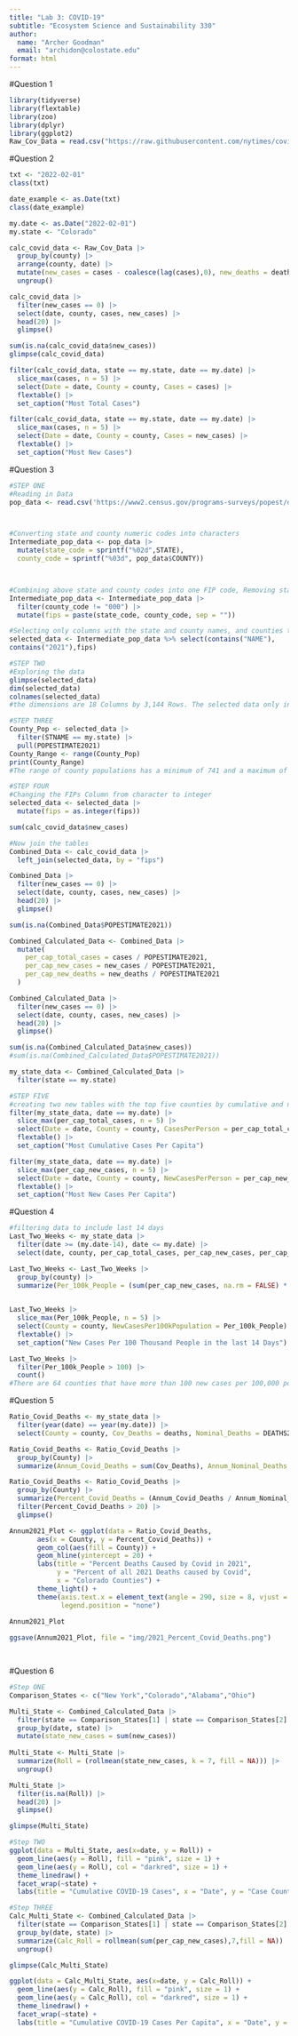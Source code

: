 ```yaml
---
title: "Lab 3: COVID-19"
subtitle: "Ecosystem Science and Sustainability 330"
author: 
  name: "Archer Goodman"
  email: "archidon@colostate.edu"
format: html
---
```

#Question 1
```R
library(tidyverse)
library(flextable)
library(zoo)
library(dplyr)
library(ggplot2)
Raw_Cov_Data = read.csv("https://raw.githubusercontent.com/nytimes/covid-19-data/master/us-counties.csv")
```
#Question 2
```R
txt <- "2022-02-01"
class(txt)

date_example <- as.Date(txt)
class(date_example)

my.date <- as.Date("2022-02-01")
my.state <- "Colorado"

calc_covid_data <- Raw_Cov_Data |>
  group_by(county) |>
  arrange(county, date) |>
  mutate(new_cases = cases - coalesce(lag(cases),0), new_deaths = deaths - coalesce(lag(deaths),0), date = as.Date(date)) |>
  ungroup()

calc_covid_data |>
  filter(new_cases == 0) |> 
  select(date, county, cases, new_cases) |>
  head(20) |>
  glimpse()

sum(is.na(calc_covid_data$new_cases))
glimpse(calc_covid_data)

filter(calc_covid_data, state == my.state, date == my.date) |>
  slice_max(cases, n = 5) |>
  select(Date = date, County = county, Cases = cases) |>
  flextable() |>
  set_caption("Most Total Cases")

filter(calc_covid_data, state == my.state, date == my.date) |>
  slice_max(cases, n = 5) |>
  select(Date = date, County = county, Cases = new_cases) |>
  flextable() |>
  set_caption("Most New Cases")

```
#Question 3
```R
#STEP ONE
#Reading in Data
pop_data <- read.csv('https://www2.census.gov/programs-surveys/popest/datasets/2020-2023/counties/totals/co-est2023-alldata.csv')



#Converting state and county numeric codes into characters
Intermediate_pop_data <- pop_data |>
  mutate(state_code = sprintf("%02d",STATE),
  county_code = sprintf("%03d", pop_data$COUNTY))



#Combining above state and county codes into one FIP code, Removing state-level rows
Intermediate_pop_data <- Intermediate_pop_data |>
  filter(county_code != "000") |>
  mutate(fips = paste(state_code, county_code, sep = ""))

#Selecting only columns with the state and county names, and counties that concern the year 2021
selected_data <- Intermediate_pop_data %>% select(contains("NAME"),
contains("2021"),fips)

#STEP TWO
#Exploring the data
glimpse(selected_data)
dim(selected_data)
colnames(selected_data)
#the dimensions are 18 Columns by 3,144 Rows. The selected data only includes columns pertaining to the year 2021, as well as the state and county names

#STEP THREE
County_Pop <- selected_data |>
  filter(STNAME == my.state) |>
  pull(POPESTIMATE2021)
County_Range <- range(County_Pop)
print(County_Range)
#The range of county populations has a minimum of 741 and a maximum of 737,287

#STEP FOUR
#Changing the FIPs Column from character to integer
selected_data <- selected_data |>
  mutate(fips = as.integer(fips))

sum(calc_covid_data$new_cases)

#Now join the tables
Combined_Data <- calc_covid_data |>
  left_join(selected_data, by = "fips")

Combined_Data |>
  filter(new_cases == 0) |> 
  select(date, county, cases, new_cases) |>
  head(20) |>
  glimpse()

sum(is.na(Combined_Data$POPESTIMATE2021))

Combined_Calculated_Data <- Combined_Data |>
  mutate(
    per_cap_total_cases = cases / POPESTIMATE2021,
    per_cap_new_cases = new_cases / POPESTIMATE2021,
    per_cap_new_deaths = new_deaths / POPESTIMATE2021
  )

Combined_Calculated_Data |>
  filter(new_cases == 0) |> 
  select(date, county, cases, new_cases) |>
  head(20) |>
  glimpse()

sum(is.na(Combined_Calculated_Data$new_cases))
#sum(is.na(Combined_Calculated_Data$POPESTIMATE2021))

my_state_data <- Combined_Calculated_Data |>
  filter(state == my.state)

#STEP FIVE
#creating two new tables with the top five counties by cumulative and new cases, respectively
filter(my_state_data, date == my.date) |>
  slice_max(per_cap_total_cases, n = 5) |>
  select(Date = date, County = county, CasesPerPerson = per_cap_total_cases) |>
  flextable() |>
  set_caption("Most Cumulative Cases Per Capita")

filter(my_state_data, date == my.date) |>
  slice_max(per_cap_new_cases, n = 5) |>
  select(Date = date, County = county, NewCasesPerPerson = per_cap_new_cases) |>
  flextable() |>
  set_caption("Most New Cases Per Capita")
```

#Question 4
```R
#filtering data to include last 14 days
Last_Two_Weeks <- my_state_data |>
  filter(date >= (my.date-14), date <= my.date) |>
  select(date, county, per_cap_total_cases, per_cap_new_cases, per_cap_new_deaths )

Last_Two_Weeks <- Last_Two_Weeks |>
  group_by(county) |>
  summarize(Per_100k_People = (sum(per_cap_new_cases, na.rm = FALSE) * 100000))
  

Last_Two_Weeks |>
  slice_max(Per_100k_People, n = 5) |>
  select(County = county, NewCasesPer100kPopulation = Per_100k_People) |>
  flextable() |>
  set_caption("New Cases Per 100 Thousand People in the last 14 Days")

Last_Two_Weeks |>
  filter(Per_100k_People > 100) |>
  count()
#There are 64 counties that have more than 100 new cases per 100,000 population over the last 14 days

```

#Question 5
```R
Ratio_Covid_Deaths <- my_state_data |>
  filter(year(date) == year(my.date)) |>
  select(County = county, Cov_Deaths = deaths, Nominal_Deaths = DEATHS2021)

Ratio_Covid_Deaths <- Ratio_Covid_Deaths |>
  group_by(County) |>
  summarize(Annum_Covid_Deaths = sum(Cov_Deaths), Annum_Nominal_Deaths = sum(Nominal_Deaths))

Ratio_Covid_Deaths <- Ratio_Covid_Deaths |>
  group_by(County) |>
  summarize(Percent_Covid_Deaths = (Annum_Covid_Deaths / Annum_Nominal_Deaths) *100) |>
  filter(Percent_Covid_Deaths > 20) |>
  glimpse()

Annum2021_Plot <- ggplot(data = Ratio_Covid_Deaths, 
       aes(x = County, y = Percent_Covid_Deaths)) + 
       geom_col(aes(fill = County)) + 
       geom_hline(yintercept = 20) +
       labs(title = "Percent Deaths Caused by Covid in 2021",
            y = "Percent of all 2021 Deaths caused by Covid",
            x = "Colorado Counties") +
       theme_light() +
       theme(axis.text.x = element_text(angle = 290, size = 8, vjust = -0.5),
             legend.position = "none")

Annum2021_Plot
       
ggsave(Annum2021_Plot, file = "img/2021_Percent_Covid_Deaths.png")

       
```

#Question 6
```R
#Step ONE
Comparison_States <- c("New York","Colorado","Alabama","Ohio")

Multi_State <- Combined_Calculated_Data |>
  filter(state == Comparison_States[1] | state == Comparison_States[2] | state == Comparison_States[3] | state == Comparison_States[4]) |>
  group_by(date, state) |>
  mutate(state_new_cases = sum(new_cases))
         
Multi_State <- Multi_State |>
  summarize(Roll = (rollmean(state_new_cases, k = 7, fill = NA))) |>
  ungroup()

Multi_State |>
  filter(is.na(Roll)) |> 
  head(20) |>
  glimpse()

glimpse(Multi_State)

#Step TWO
ggplot(data = Multi_State, aes(x=date, y = Roll)) +
  geom_line(aes(y = Roll), fill = "pink", size = 1) +
  geom_line(aes(y = Roll), col = "darkred", size = 1) +
  theme_linedraw() +
  facet_wrap(~state) +
  labs(title = "Cumulative COVID-19 Cases", x = "Date", y = "Case Count")

#Step THREE
Calc_Multi_State <- Combined_Calculated_Data |>
  filter(state == Comparison_States[1] | state == Comparison_States[2] | state == Comparison_States[3] | state == Comparison_States[4]) |>
  group_by(date, state) |>
  summarize(Calc_Roll = rollmean(sum(per_cap_new_cases),7,fill = NA)) |>
  ungroup()

glimpse(Calc_Multi_State)

ggplot(data = Calc_Multi_State, aes(x=date, y = Calc_Roll)) +
  geom_line(aes(y = Calc_Roll), fill = "pink", size = 1) +
  geom_line(aes(y = Calc_Roll), col = "darkred", size = 1) +
  theme_linedraw() +
  facet_wrap(~state) +
  labs(title = "Cumulative COVID-19 Cases Per Capita", x = "Date", y = "Case Count")
```